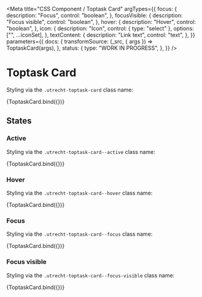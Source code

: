 <!--
@license EUPL-1.2
Copyright (c) 2021 Robbert Broersma
Copyright (c) 2021 Gemeente Utrecht
-->


<Meta
  title="CSS Component / Toptask Card"
  argTypes={{
    focus: {
      description: "Focus",
      control: "boolean",
    },
    focusVisible: {
      description: "Focus visible",
      control: "boolean",
    },
    hover: {
      description: "Hover",
      control: "boolean",
    },
    icon: {
      description: "Icon",
      control: { type: "select" },
      options: ["", ...iconSet],
    },
    textContent: {
      description: "Link text",
      control: "text",
    },
  }}
  parameters={{
    docs: {
      transformSource: (_src, { args }) => ToptaskCard(args),
    },
    status: {
      type: "WORK IN PROGRESS",
    },
  }}
/>

# Toptask Card

Styling via the `.utrecht-toptask-card` class name:

<Canvas>
  <Story
    name="Toptask Card"
    args={{
      ...defaultArgs,
      href: "#",
      icon: "utrecht-icon-afval",
      textContent: "Afval",
    }}
  >
    {ToptaskCard.bind({})}
  </Story>
</Canvas>

<ArgsTable story="Toptask Card" />

## States

### Active

Styling via the `.utrecht-toptask-card--active` class name:

<Canvas>
  <Story
    name="Toptask Card active"
    args={{
      ...defaultArgs,
      active: true,
      href: "#",
      icon: "utrecht-icon-afval",
      textContent: "Afval",
    }}
  >
    {ToptaskCard.bind({})}
  </Story>
</Canvas>

### Hover

Styling via the `.utrecht-toptask-card--hover` class name:

<Canvas>
  <Story
    name="Toptask Card hover"
    args={{
      ...defaultArgs,
      hover: true,
      href: "#",
      icon: "utrecht-icon-afval",
      textContent: "Afval",
    }}
  >
    {ToptaskCard.bind({})}
  </Story>
</Canvas>

### Focus

Styling via the `.utrecht-toptask-card--focus` class name:

<Canvas>
  <Story
    name="Toptask Card focus"
    args={{
      ...defaultArgs,
      focus: true,
      href: "#",
      icon: "utrecht-icon-afval",
      textContent: "Afval",
    }}
  >
    {ToptaskCard.bind({})}
  </Story>
</Canvas>

### Focus visible

Styling via the `.utrecht-toptask-card--focus-visible` class name:

<Canvas>
  <Story
    name="Toptask Card focus visible"
    args={{
      ...defaultArgs,
      focus: true,
      focusVisible: true,
      href: "#",
      icon: "utrecht-icon-afval",
      textContent: "Afval",
    }}
  >
    {ToptaskCard.bind({})}
  </Story>
</Canvas>

